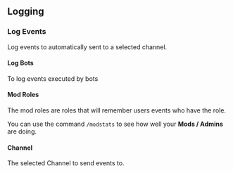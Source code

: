 ## Logging 

### Log Events
Log events to automatically sent to a selected channel.


#### Log Bots
To log events executed by bots
#### Mod Roles

The mod roles are roles that will remember users events who have the role.

You can use the command `/modstats` to see how well your **Mods / Admins** are doing.


#### Channel
The selected Channel to send events to.
